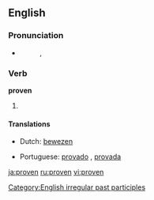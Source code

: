 ==English==

===Pronunciation===
*{{IPA|/'pruvən/}}
*:{{rhymes|əʊvən}}, {{rhymes|uːvən}}

===Verb===
'''proven'''

# {{past participle of|[[prove]]}}

====Translations====
{{trans-top|past participle of ''to prove''}}
*Dutch: [[bewezen]]
{{trans-mid}}
*Portuguese: [[provado]] {{m}}, [[provada]] {{f}}
{{trans-bottom}}

[[Category:English irregular past participles]]

[[ja:proven]]
[[ru:proven]]
[[vi:proven]]